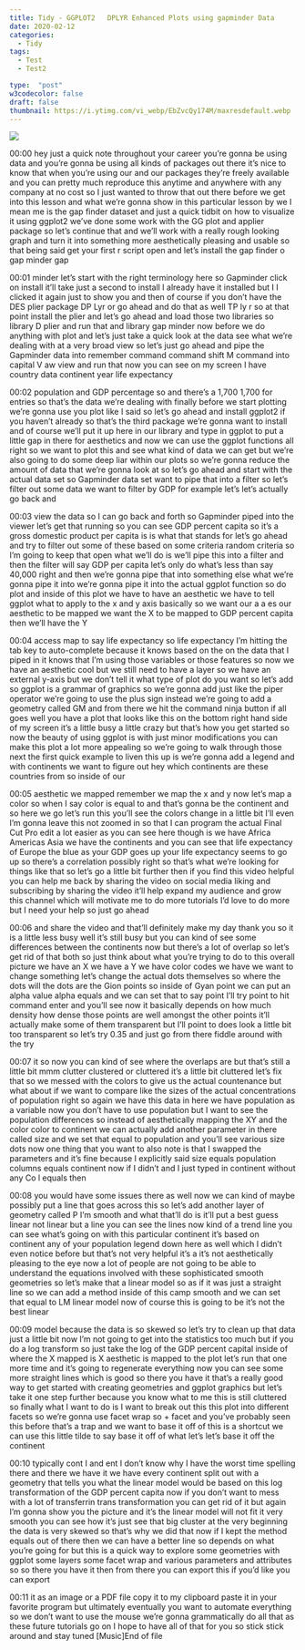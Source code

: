 ```yaml
---
title: Tidy - GGPLOT2   DPLYR Enhanced Plots using gapminder Data
date: 2020-02-12
categories:
  - Tidy
tags:
  - Test
  - Test2

type:  "post"
w3codecolor: false
draft: false
thumbnail: https://i.ytimg.com/vi_webp/EbZvcQy174M/maxresdefault.webp
---
```


<a href="https://www.youtube.com/watch?v=EbZvcQy174M">
<img src="auto-posts/images/2-Tidy-DPLYRSelect&RenameColumns.webm.jpg">
</a>









00:00
hey just a quick note throughout your career you're gonna be using data and
you're gonna be using all kinds of packages out there it's nice to know
that when you're using our and our packages they're freely available and
you can pretty much reproduce this anytime and anywhere with any company at
no cost so I just wanted to throw that out there before we get into this lesson
and what we're gonna show in this particular lesson by we I mean me is the
gap finder dataset and just a quick tidbit on how to visualize it using
ggplot2 we've done some work with the GG plot and applier package so let's
continue that and we'll work with a really rough looking graph and turn it
into something more aesthetically pleasing and usable so that being said
get your first r script open and let's install the gap finder o gap minder gap

00:01
minder let's start with the right terminology here so Gapminder click on
install it'll take just a second to install I already have it installed but
I I clicked it again just to show you and then of course if you don't have the
DES plier package DP Lyr or go ahead and
do that as well TP ly r so at that point
install the plier and let's go ahead and load those two libraries so library D
plier and run that and library gap minder now before we do anything with
plot and let's just take a quick look at the data see what we're dealing with at
a very broad view so let's just go ahead and pipe the Gapminder data into
remember command command shift M command into capital V aw view and run that now
you can see on my screen I have country data continent year life expectancy

00:02
population and GDP percentage so and there's a 1,700 1,700 for entries so
that's the data we're dealing with finally before we start plotting we're
gonna use you plot like I said so let's go ahead and install ggplot2 if you
haven't already so that's the third package we're gonna want to
install and of course we'll put it up here in our library and type in ggplot
to put a little gap in there for aesthetics and now we can use the ggplot
functions all right so we want to plot this and see what kind of data we can
get but we're also going to do some deep liar within our plots so we're gonna
reduce the amount of data that we're gonna look at so let's go ahead and
start with the actual data set so Gapminder data set want to pipe that
into a filter so let's filter out some data we want to filter by GDP for
example let's let's actually go back and

00:03
view the data so I can go back and forth so Gapminder piped into the viewer
let's get that running so you can see GDP percent capita so it's a gross
domestic product per capita is is what that stands for let's go ahead and try
to filter out some of these based on some criteria random criteria so I'm
going to keep that open what we'll do is we'll pipe this into a filter and then
the filter will say GDP per capita let's only do what's less than say 40,000
right and then we're gonna pipe that into something else what we're gonna
pipe it into we're gonna pipe it into the actual ggplot function so do plot
and inside of this plot we have to have an aesthetic we have to tell ggplot what
to apply to the x and y axis basically so we want our a a es our aesthetic to
be mapped we want the X to be mapped to GDP percent capita then we'll have the Y

00:04
access map to say life expectancy so life expectancy I'm hitting the tab key
to auto-complete because it knows based on the on the data that I piped in it
knows that I'm using those variables or those features so now we have an
aesthetic cool but we still need to have a layer so we have an external y-axis
but we don't tell it what type of plot do you want so let's add so ggplot is a
grammar of graphics so we're gonna add just like the piper operator we're going
to use the plus sign instead we're going to add a geometry called GM
and from there we hit the command ninja button if all goes well you have a plot
that looks like this on the bottom right hand side of my screen it's a little
busy a little crazy but that's how you get started so now the beauty of using
ggplot is with just minor modifications you can make this plot a lot more
appealing so we're going to walk through those next the first quick example to
liven this up is we're gonna add a legend and with continents we want to
figure out hey which continents are these countries from so inside of our

00:05
aesthetic we mapped remember we map the x and y now let's map a color so when I
say color is equal to and that's gonna be the continent and so here we go let's
run this you'll see the colors change in a little bit I'll even I'm gonna leave
this not zoomed in so that I can program the actual Final Cut Pro edit a lot
easier as you can see here though is we have Africa Americas Asia we have the
continents and you can see that life expectancy of Europe the blue as your
GDP goes up your life expectancy seems to go up so there's a correlation
possibly right so that's what we're looking for things like that so let's go
a little bit further then if you find this video helpful you can help me back
by sharing the video on social media liking and subscribing by sharing the
video it'll help expand my audience and grow this channel which will motivate me
to do more tutorials I'd love to do more but I need your help so just go ahead

00:06
and share the video and that'll definitely make my day thank you so it
is a little less busy well it's still busy but you can kind of see some
differences between the continents now but there's a lot of overlap so let's
get rid of that both so just think about
what you're trying to do to this overall
picture we have an X we have a Y we have color codes we have we want to change
something let's change the actual dots themselves so where the dots will the
dots are the Gion points so inside of Gyan point we can put an alpha value
alpha equals and we can set that to say point I'll try point to hit command
enter and you'll see now it basically depends on how much density
how dense those points are well amongst the other points it'll actually make
some of them transparent but I'll point to does look a little bit too
transparent so let's try 0.35 and just go from there fiddle around with the try

00:07
it so now you can kind of see where the overlaps are but that's still a little
bit mmm clutter clustered or cluttered it's a little bit cluttered let's fix
that so we messed with the colors to give us the actual countenance but what
about if we want to compare like the sizes of the actual concentrations of
population right so again we have this data in here we have population as a
variable now you don't have to use population but I want to see the
population differences so instead of aesthetically mapping the XY and the
color color to continent we can actually add another parameter in there called
size and we set that equal to population
and you'll see various size dots now one
thing that you want to also note is that I swapped the parameters and it's fine
because I explicitly said size equals population columns equals continent now
if I didn't and I just typed in continent without any Co l equals then

00:08
you would have some issues there as well now we can kind of maybe possibly put a
line that goes across this so let's add another layer of geometry called P I'm
smooth and what that'll do is it'll put a best guess linear not linear but a
line you can see the lines now kind of a trend line you can see what's going on
with this particular continent it's based on continent any of your
population legend down here as well which I didn't even notice before but
that's not very helpful it's a it's not aesthetically pleasing to the eye now a
lot of people are not going to be able to understand the equations involved
with these sophisticated smooth geometries so let's make that a linear
model so as if it was just a straight line so we can add a method inside of
this camp smooth and we can set that equal to LM linear model now of course
this is going to be it's not the best linear

00:09
model because the data is so skewed so let's try to clean up that data just a
little bit now I'm not going to get into the statistics too much but if you do a
log transform so just take the log of the GDP percent capital inside of where
the X mapped is X aesthetic is mapped to the plot let's run that one more time
and it's going to regenerate everything now you can see some more straight lines
which is good so there you have it that's a really good way to get started
with creating geometries and ggplot graphics but let's take it one step
further because you know what to me this is still cluttered so finally what I
want to do is I want to break out this this plot into different facets so we're
gonna use facet wrap so + facet and you've probably seen this before that's
a trap and we want to base it off of this is a shortcut we can use this
little tilde to say base it off of what let's let's base it off the continent

00:10
typically cont I and ent I don't know why I have the worst time spelling there
and there we have it we have every continent split out with a geometry that
tells you what the linear model would be based on this log transformation of the
GDP percent capita now if you don't want to mess with a lot of transferrin trans
transformation you can get rid of it but
again I'm gonna show you the picture and it's the linear model will not fit it
very smooth you can see how it's just see that big cluster at the very
beginning the data is very skewed so that's why we did that now if I kept the
method equals out of there then we can have a better line so depends on what
you're going for but this is a quick way to explore some geometries with ggplot
some layers some facet wrap and various parameters and attributes so so there
you have it then from there you can export this if you'd like you can export

00:11
it as an image or a PDF file copy it to my clipboard paste it in your favorite
program but ultimately eventually you want to automate everything so we don't
want to use the mouse we're gonna grammatically do all that as these
future tutorials go on I hope to have all of that for you so stick stick
around and stay tuned [Music]End of file

